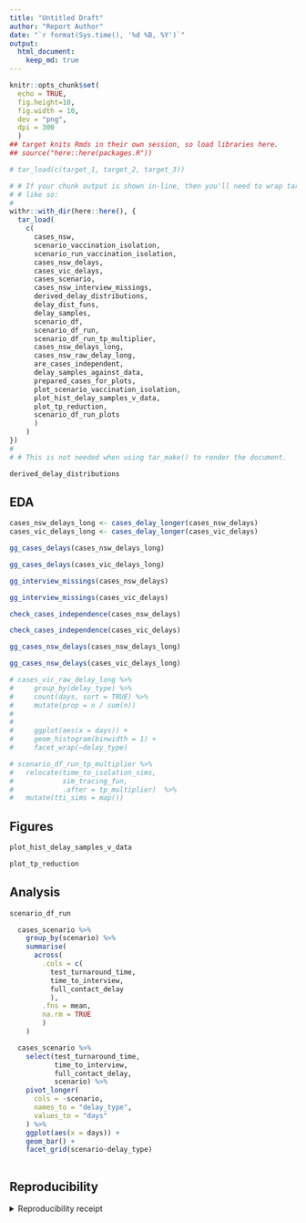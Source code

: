 ```yaml
---
title: "Untitled Draft"
author: "Report Author"
date: "`r format(Sys.time(), '%d %B, %Y')`"
output: 
  html_document:
    keep_md: true
---
```


```r
knitr::opts_chunk$set(
  echo = TRUE,
  fig.height=10,
  fig.width = 10,
  dev = "png",
  dpi = 300
  )
## target knits Rmds in their own session, so load libraries here.
## source("here::here(packages.R"))
```

```r
# tar_load(c(target_1, target_2, target_3))

# # If your chunk output is shown in-line, then you'll need to wrap tar_load()
# # like so:
# 
withr::with_dir(here::here(), {
  tar_load(
    c(
      cases_nsw,
      scenario_vaccination_isolation,
      scenario_run_vaccination_isolation,
      cases_nsw_delays,
      cases_vic_delays,
      cases_scenario,
      cases_nsw_interview_missings,
      derived_delay_distributions,
      delay_dist_funs,
      delay_samples,
      scenario_df,
      scenario_df_run,
      scenario_df_run_tp_multiplier,
      cases_nsw_delays_long,
      cases_nsw_raw_delay_long,
      are_cases_independent,
      delay_samples_against_data,
      prepared_cases_for_plots,
      plot_scenario_vaccination_isolation,
      plot_hist_delay_samples_v_data,
      plot_tp_reduction,
      scenario_df_run_plots
      )
    )
})
# 
# # This is not needed when using tar_make() to render the document.
```


```r
derived_delay_distributions
```


## EDA

```r
cases_nsw_delays_long <- cases_delay_longer(cases_nsw_delays)
cases_vic_delays_long <- cases_delay_longer(cases_vic_delays)
```

```r
gg_cases_delays(cases_nsw_delays_long)
```


```r
gg_cases_delays(cases_vic_delays_long)
```


```r
gg_interview_missings(cases_nsw_delays)
```


```r
gg_interview_missings(cases_vic_delays)
```


```r
check_cases_independence(cases_nsw_delays)
```


```r
check_cases_independence(cases_vic_delays)
```


```r
gg_cases_nsw_delays(cases_nsw_delays_long)
```


```r
gg_cases_nsw_delays(cases_vic_delays_long)
```


```r
# cases_vic_raw_delay_long %>% 
#     group_by(delay_type) %>% 
#     count(days, sort = TRUE) %>% 
#     mutate(prop = n / sum(n))
#   
#   
#     ggplot(aes(x = days)) + 
#     geom_histogram(binwidth = 1) + 
#     facet_wrap(~delay_type)
```


```r
# scenario_df_run_tp_multiplier %>% 
#   relocate(time_to_isolation_sims,
#            sim_tracing_fun,
#            .after = tp_multiplier)  %>% 
#   mutate(tti_sims = map())
```

## Figures

```r
plot_hist_delay_samples_v_data
```

```r
plot_tp_reduction
```

## Analysis

```r
scenario_df_run 
```

```r
  cases_scenario %>% 
    group_by(scenario) %>% 
    summarise(
      across(
        .cols = c(
          test_turnaround_time,
          time_to_interview,
          full_contact_delay
          ),
        .fns = mean,
        na.rm = TRUE
        )
    )

  cases_scenario %>%
    select(test_turnaround_time,
           time_to_interview,
           full_contact_delay,
           scenario) %>% 
    pivot_longer(
      cols = -scenario,
      names_to = "delay_type",
      values_to = "days"
    ) %>% 
    ggplot(aes(x = days)) +
    geom_bar() + 
    facet_grid(scenario~delay_type)
  
```



## Reproducibility

<details><summary>Reproducibility receipt</summary>

```r
## datetime
Sys.time()

## repository
if(requireNamespace('git2r', quietly = TRUE)) {
  git2r::repository()
} else {
  c(
    system2("git", args = c("log", "--name-status", "-1"), stdout = TRUE),
    system2("git", args = c("remote", "-v"), stdout = TRUE)
  )
}

## session info
sessionInfo()
```

</details>
